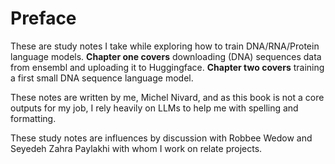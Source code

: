 # Preface {.unnumbered}

These are study notes I take while exploring how to train DNA/RNA/Protein language models. **Chapter one covers** downloading (DNA) sequences data from ensembl and uploading it to Huggingface. **Chapter two covers** training a first small DNA sequence language model.

These notes are written by me, Michel Nivard, and as this book is not a core outputs for my job, I rely heavily on LLMs to help me with spelling and formatting.

These study notes are influences by discussion with Robbee Wedow and Seyedeh Zahra Paylakhi with whom I work on relate projects.